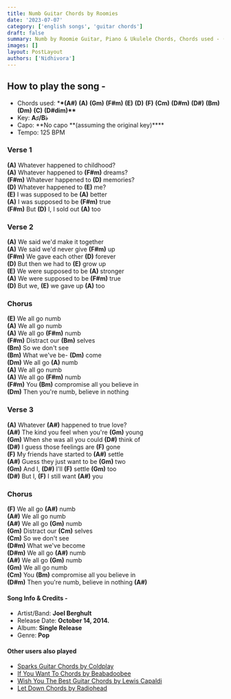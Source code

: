 ```yaml
---
title: Numb Guitar Chords by Roomies
date: '2023-07-07'
category: ['english songs', 'guitar chords']
draft: false
summary: Numb by Roomie Guitar, Piano & Ukulele Chords, Chords used - (A#) (A) (Gm) (F#m) (E) (D) (F) , Capo - No capo required Key - A#/Bb
images: []
layout: PostLayout
authors: ['Nidhivora']
---
```


## How to play the song -

- Chords used: \***\*(A#)** **(A)** **(Gm)** **(F#m)** **(E)** **(D)** **(F)** **(Cm)** **(D#m)** **(D#)** **(Bm)** **(Dm)** **(C)** **(D#dim)\*\***
- Key: **A♯/B♭**
- Capo: **No capo **(assuming the original key)\*\*\*\*
- Tempo: 125 BPM

### Verse 1

**(A)** Whatever happened to childhood? \
**(A)** Whatever happened to **(F#m)** dreams? \
**(F#m)** Whatever happened to **(D)** memories? \
**(D)** Whatever happened to **(E)** me? \
**(E)** I was supposed to be **(A)** better \
**(A)** I was supposed to be **(F#m)** true \
**(F#m)** But **(D)** I, I sold out **(A)** too

### Verse 2

**(A)** We said we'd make it together \
**(A)** We said we'd never give **(F#m)** up \
**(F#m)** We gave each other **(D)** forever \
**(D)** But then we had to **(E)** grow up \
**(E)** We were supposed to be **(A)** stronger \
**(A)** We were supposed to be **(F#m)** true \
**(D)** But we, **(E)** we gave up **(A)** too

### Chorus

**(E)** We all go numb \
**(A)** We all go numb \
**(A)** We all go **(F#m)** numb \
**(F#m)** Distract our **(Bm)** selves \
**(Bm)** So we don't see \
**(Bm)** What we've be- **(Dm)** come \
**(Dm)** We all go **(A)** numb \
**(A)** We all go numb \
**(A)** We all go **(F#m)** numb \
**(F#m)** You **(Bm)** compromise all you believe in \
**(Dm)** Then you're numb, believe in nothing

### Verse 3

**(A)** Whatever **(A#)** happened to true love? \
**(A#)** The kind you feel when you're **(Gm)** young \
**(Gm)** When she was all you could **(D#)** think of \
**(D#)** I guess those feelings are **(F)** gone \
**(F)** My friends have started to **(A#)** settle \
**(A#)** Guess they just want to be **(Gm)** two \
**(Gm)** And I, **(D#)** I'll **(F)** settle **(Gm)** too \
**(D#)** But I, **(F)** I still want **(A#)** you

### Chorus

**(F)** We all go **(A#)** numb \
**(A#)** We all go numb \
**(A#)** We all go **(Gm)** numb \
**(Gm)** Distract our **(Cm)** selves \
**(Cm)** So we don't see \
**(D#m)** What we've become \
**(D#m)** We all go **(A#)** numb \
**(A#)** We all go **(Gm)** numb \
**(Gm)** We all go numb \
**(Cm)** You **(Bm)** compromise all you believe in \
**(D#m)** Then you're numb, believe in nothing **(A#)**

#### Song Info & Credits -

- Artist/Band: **Joel Berghult**
- Release Date: **October 14, 2014.**
- Album: **Single Release**
- Genre: **Pop**

#### Other users also played

- [Sparks Guitar Chords by Coldplay](https://www.chordsco.com/chords/sparks-guitar-chords-by-coldplay)
- [If You Want To Chords by Beabadoobee](https://www.chordsco.com/chords/if-you-want-to-chords-by-beabadoobee)
- [Wish You The Best Guitar Chords by Lewis Capaldi](https://www.chordsco.com/chords/wish-you-the-best-guitar-chords-by-lewis-capaldi)
- [Let Down Chords by Radiohead](https://www.chordsco.com/chords/let-down-chords-by-radiohead)
